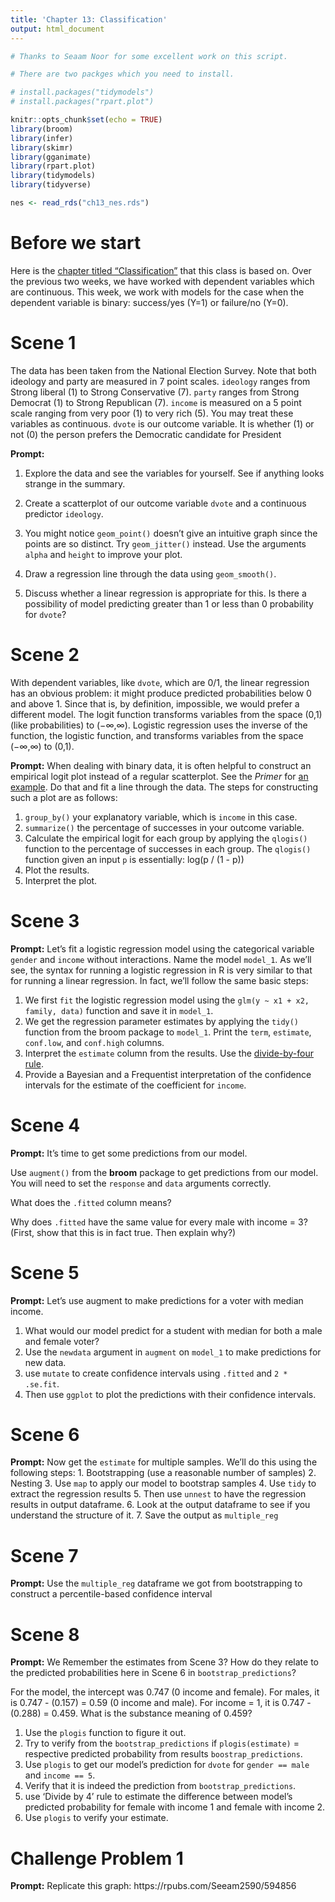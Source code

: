 ```yaml
---
title: 'Chapter 13: Classification'
output: html_document
---
```


```r
# Thanks to Seaam Noor for some excellent work on this script.

# There are two packges which you need to install.

# install.packages("tidymodels")
# install.packages("rpart.plot")

knitr::opts_chunk$set(echo = TRUE)
library(broom)
library(infer)
library(skimr)
library(gganimate)
library(rpart.plot)
library(tidymodels)
library(tidyverse)

nes <- read_rds("ch13_nes.rds")
```

# Before we start

Here is the [chapter titled "Classification"](https://davidkane9.github.io/PPBDS/13-classification.html) that this class is based on. Over the previous two weeks, we have worked with dependent variables which are continuous. This week, we work with models for the case when the dependent variable is binary: success/yes (Y=1) or failure/no (Y=0). 


# Scene 1

The data has been taken from the National Election Survey. Note that both ideology and party are measured in 7 point scales. `ideology` ranges from Strong liberal (1) to Strong Conservative (7). `party` ranges from Strong Democrat (1) to Strong Republican (7). `income` is measured on a 5 point scale ranging from very poor (1) to very rich (5). You may treat these variables as continuous. `dvote`  is our outcome variable. It is whether (1) or not (0) the person prefers the Democratic candidate for President


**Prompt:**

1. Explore the data and see the variables for yourself. See if anything looks strange in the summary.

2. Create a scatterplot of our outcome variable `dvote` and a continuous predictor `ideology`. 

3. You might notice `geom_point()` doesn't give an intuitive graph since the points are so distinct. Try `geom_jitter()` instead. Use the arguments `alpha` and `height` to improve your plot.

4. Draw a regression line through the data using `geom_smooth()`.

5. Discuss whether a linear regression is appropriate for this. Is there a possibility of model predicting greater than 1 or less than 0 probability for `dvote`?




# Scene 2

With dependent variables, like `dvote`, which are 0/1, the linear regression has an obvious problem:  it might produce predicted probabilities below 0 and above 1. Since that is, by definition, impossible, we would prefer a different model. The logit function transforms variables from the space (0,1) (like probabilities) to (−∞,∞). Logistic regression uses the inverse of the function, the logistic function, and transforms variables from the space (−∞,∞) to (0,1).

**Prompt:** When dealing with binary data, it is often helpful to construct an empirical logit plot instead of a regular scatterplot. See the *Primer* for [an example](https://davidkane9.github.io/PPBDS/13-classification.html#house-elections-exploratory-data-analysis). Do that and fit a line through the data. The steps for constructing such a plot are as follows:

1. `group_by()` your explanatory variable, which is `income` in this case.
1. `summarize()` the percentage of successes in your outcome variable.
1. Calculate the empirical logit for each group by applying the `qlogis()` function to the percentage of successes in each group. The `qlogis()` function given an input `p` is essentially: log(p / (1 - p))
1. Plot the results.
1. Interpret the plot.


# Scene 3

**Prompt:** Let's fit a logistic regression model using the categorical variable `gender` and `income` without interactions. Name the model `model_1`. As we’ll see, the syntax for running a logistic regression in R is very similar to that for running a linear regression. In fact, we’ll follow the same basic steps:

1. We first `fit` the logistic regression model using the `glm(y ~ x1 + x2, family, data)` function and save it in `model_1`.  
1. We get the regression parameter estimates by applying the `tidy()` function from the broom package to `model_1`. Print the `term`, `estimate`, `conf.low`, and `conf.high` columns.  
1. Interpret the `estimate` column from the results. Use the [divide-by-four rule](https://davidkane9.github.io/PPBDS/13-classification.html#one-categorical-explanatory-variable).
1. Provide a Bayesian and a Frequentist interpretation of the confidence intervals for the estimate of the coefficient for `income`.




# Scene 4

**Prompt:** It's time to get some predictions from our model.

Use `augment()` from the **broom** package to get predictions from our model. You will need to set the `response` and `data` arguments correctly.

What does the `.fitted` column means?

Why does `.fitted` have the same value for every male with income = 3? (First, show that this is in fact true. Then explain why?)





# Scene 5

**Prompt:** Let’s use augment to make predictions for a voter with median income.

1. What would our model predict for a student with median for both a male and female voter?
2. Use the `newdata` argument in `augment` on `model_1` to make predictions for new data.
3. use `mutate` to create confidence intervals using `.fitted` and `2 * .se.fit`.
4. Then use `ggplot` to plot the predictions with their confidence intervals.



# Scene 6

**Prompt:** Now get the `estimate` for multiple samples. We’ll do this using the following steps:
1. Bootstrapping (use a reasonable number of samples)
2. Nesting
3. Use `map` to apply our model to bootstrap samples
4. Use `tidy` to extract the regression results
5. Then use `unnest` to have the regression results in output dataframe.
6. Look at the output dataframe to see if you understand the structure of it.
7. Save the output as `multiple_reg`


# Scene 7

**Prompt:**  Use the `multiple_reg` dataframe we got from bootstrapping to construct a percentile-based confidence interval


# Scene 8

**Prompt:** We Remember the estimates from Scene 3? How do they relate to the predicted probabilities here in Scene 6 in `bootstrap_predictions`?

For the model, the intercept was 0.747 (0 income and female). For males, it is 0.747 - (0.157) = 0.59 (0 income and male). For income = 1, it is 0.747 - (0.288) = 0.459. What is the substance meaning of 0.459?

1. Use the `plogis` function to figure it out.
2. Try to verify from the `bootstrap_predictions` if `plogis(estimate)` = respective predicted probability from results `boostrap_predictions`.
3. Use `plogis` to get our model's prediction for `dvote` for `gender == male` and `income == 5`.
4. Verify that it is indeed the prediction from `bootstrap_predictions`.
5. use 'Divide by 4' rule to estimate the difference between model's predicted probability for female with income 1 and female with income 2.
6. Use `plogis` to verify your estimate.




# Challenge Problem 1

**Prompt:** Replicate this graph: https://rpubs.com/Seeam2590/594856 

